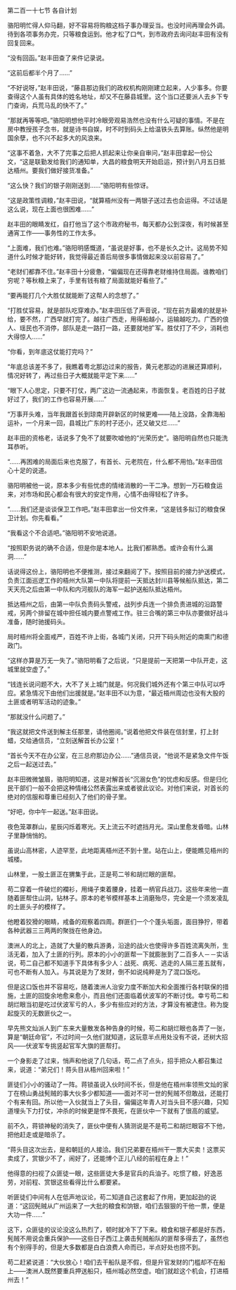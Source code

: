 

第二百一十七节 各自计划

骆阳明忙得人仰马翻，好不容易将购粮这档子事办理妥当。也没时间再理会外调。待到各项事务办完，只等粮食运到。他才松了口气，到市政府去询问赵丰田有没有回复回来。

“没有回函。”赵丰田查了来件记录说。

“这前后都半个月了……”

“不好说呀，”赵丰田说，“藤县那边我们的政权机构刚刚建立起来，人少事多。你要查得这个人虽有具体的姓名地址，却又不在藤县城里。这个当口还要派人去乡下专门查询，兵荒马乱的快不了。”

“那就再等等吧。”骆阳明想他平时冷眼旁观易浩然也没有什么可疑的事情。不是在房中教授孩子念书，就是诗书自娱，时不时到码头上给温铁头去算账。纵然他是明国余孽，也不兴不起多大的风浪来。

“这事不着急，大不了完事之后把人抓起来让你亲自审问，”赵丰田拿起一份公文，“这是联勤发给我们的通知单，大昌的粮食明天开始启运，预计到八月五日抵达梧州。要我们做好接货准备。”

“这么快？我们的银子刚刚送到……”骆阳明有些惊讶。

“这是政策性调粮，”赵丰田说，“就算梧州没有一两银子送过去也会运得。不过话是这么说，现在上面也很困难……”

赵丰田的眼睛发红，自打他当了这个市政府秘书，每天都办公到深夜，有时候甚至通宵工作――事务性的工作太多。

“上面难，我们也难。”骆阳明感慨道，“虽说是好事，也不是长久之计。这局势不知道什么时候才能好转，我觉得最近善后局很多事情做起来没以前容易了。”

“老财们都靠不住。”赵丰田十分疲惫，“偏偏现在还得靠老财维持住局面。谁教咱们穷呢？等秋粮上来了，手里有钱有粮了局面就能好看些了。”

“要再能打几个大胜仗就能断了这帮人的念想了。”

“打胜仗容易，就是部队吃穿难办。”赵丰田压低了声音说，“现在前方最难的就是补给，要不然，广西早就打完了。越往广西走，用得船越小，运输越吃力。广西的俍人、瑶民也不消停，部队是走一路打一路，还要就地扩军。胜仗打了不少，消耗也大得惊人……”

“你看，到年底这仗能打完吗？”

“年底总该差不多了，我瞧着粤北那边过来的报告，黄元老那边的进展还算顺利，情况好转了，再过些日子大概就能平定下来……”

“眼下人心思定，只要不打仗，两广这边一流通起来，市面恢复。老百姓的日子就好过了，我们的工作也容易开展……”

“万事开头难，当年我跟首长到琼南开辟新区的时候更难――陆上没路，全靠海船运补，一个月来一回，县城比广东的村子还小，还又破又烂……”

赵丰田的资格老，话说多了免不了就要吹嘘他的“光荣历史”。骆阳明自然也只能洗耳恭听。

“……再困难的局面后来也克服了，有首长、元老院在，什么都不用怕。”赵丰田信心十足的说道。

骆阳明被他一说，原本多少有些忧虑的情绪消散的一干二净。想到一万石粮食运来，对市场和民心都会有很大的安定作用，心情不由得轻松了许多。

“……我们还是谈谈保卫工作吧。”赵丰田拿出一份文件来，“这是钱多拟订的粮食保卫计划。你先看看。”

“我看这个不合适吧。”骆阳明不安地说道。

“按照职务说的确不合适，但是你是本地人。比我们都熟悉。或许会有什么漏洞……”

话说得这份上，骆阳明也不便推测，接过来翻阅了下。按照目前的接力护送模式，负责江面巡逻工作的梧州大队第一中队将提前一天抵达封川县等候船队抵达，第二天天亮之后由第一中队和内河舰队的海军一起护送船队抵达梧州。

抵达梧州之后，由第一中队负责码头警戒，战列步兵连一个排负责进城的沿路警戒，另两个排留在城中担任城内要点警戒工作。驻三合嘴的第三中队亦要做好战斗准备，随时驰援码头。

局时梧州将全面戒严，百姓不许上街，各城门关闭，只开下码头附近的南熏门和德政门。

“这样亦算是万无一失了。”骆阳明看了之后说，“只是提前一天把第一中队开走，这城里就空虚了。”

“钱连长说问题不大，大不了关上城门就是。何况我们城外还有个第三中队可以呼应。紧急情况下由他们出援就是。”赵丰田不以为意，“最近梧州周边也没有大股的土匪或者明军活动的迹象。”

“那就没什么问题了。”

“我这就把文件送到解主任那里，请他圈阅。”说着他把文件装在信封里，打上封蜡，交给通信员，“立刻送解首长办公室！”

“首长今天不在办公室，在三总府那边办公……”通信员说，“他说不是紧急文件午饭之后一起送过去。”

赵丰田微微皱眉，骆阳明知道，这是对解首长“沉溺女色”的忧虑和反感。但是归化民干部们一般不会把这种情绪公然表露出来或者彼此议论。对他们来说，对首长的绝对的信服和尊重已经刻入了他们的骨子里。

“好吧，你中午一起送。”赵丰田说。

夜色笼罩群山，星辰闪烁着寒光。天上流云不时遮挡月光。深山里愈发昏暗。山林子里静悄悄的。

虽说山高林密，人迹罕至，此地距离梧州还不到十里。站在山上，便能瞧见梧州的城楼。

山林里，一股土匪正在猬集于此，正是苟二爷和胡烂眼的匪帮。

苟二穿着一件破烂的襴衫，用绳子束着腰身，挂着一柄官兵战刀。这些年来他一直随着匪帮住山洞，钻林子。原本的老爷模样基本上消磨殆尽，完全是一个须发凌乱的土匪头子的模样了。

他瞪着狡猾的眼睛，戒备的观察着四周。群匪们一个个蓬头垢面，面目狰狞，带着各种武器三三两两的聚拢在他身边。

澳洲人的北上，造就了大量的散兵游勇，沿途的战火也使得许多百姓流离失所，生活无着，加入了土匪的行列。原本的小小的匪帮一下就膨胀到了二百多人－－实话说，苟二自己都不知道手下具体有多少人：战死、病死、逃走的人隔三差五就有，可也不断有人加入。与其说是为了发财，倒不如说纯粹是为了混口饭吃。

但是这口饭也并不容易吃，随着澳洲人治安力度不断加大和全面推行各村联保的措施，土匪的回旋余地愈来愈小，而且他们还面临着伏波军的不断讨伐。幸亏苟二和胡烂眼当初是吃过伏波军亏的人，多少有些应对的方法，才算没有被逮住。称为旋起旋灭的无数匪伙之一。

早先熊文灿派人到广东来大量散发各种告身的时候，苟二和胡烂眼也各弄了一张，算是“朝廷命官”，不过时间一久他们就知道，这玩意半点用处没有不说，还树大招风――伏波军专挑竖起官军大旗的匪帮打。

一个身影走了过来，悄声和他说了几句话，苟二点了点头，招手把众人都召集过来，说道：“弟兄们！蒋头目从梧州回来啦！”

匪徒们小小的骚动了一阵。蒋锁虽说入伙时间不长，但是他在梧州率领熊文灿的家丁在榜山勇战髡贼的事大伙多少都知道――面对不可一世的髡贼不但敢战，还能打个有来有回。所以他一入伙就当上了头目，偏偏这年青人对当头目不感兴趣，只知道埋头下力打仗，冲杀的时候更是悍不畏死，在匪伙中一下就有了很高的威望。

前不久，蒋锁神秘的消失了，匪伙中便有人猜测说是不是苟二和胡烂眼容不下他，把他赶走或是暗杀了。

“蒋头目这次出去，是和朝廷的人接洽。我们兄弟要在梧州干一票大买卖！这票买卖成了，赏银少不了，闹好了，还能博个正儿八经的前程在身上！”

他得意的扫视了众匪徒一眼，这些匪徒大多是官兵的兵油子。吃惯了粮，好逸恶劳，对前程、赏银这些看得比什么都要紧。

听匪徒们中间有人在低声地议论，苟二知道自己这套起了作用，更加起劲的说道：“这回髡贼从广州运来了一大批的粮食和饷银，咱们去狠狠的干他一票，便是大功一件……”

这下，众匪徒的议论没这么热烈了，顿时就冷下了下来。粮食和银子都是好东西，髡贼不用说会重兵保护――这些日子西江上袭击髡贼船队的匪帮多得去了，虽然也有个别得手的，但是大多数都是白白浪费人命而已，半点好处也捞不到。

苟二赶紧说道：“大伙放心！咱们去干船队是不假，但是升官发财的门槛却不在船上――澳洲人既然要重兵押送船只，梧州城必然空虚。咱们就趁这个机会，打进梧州去！”

